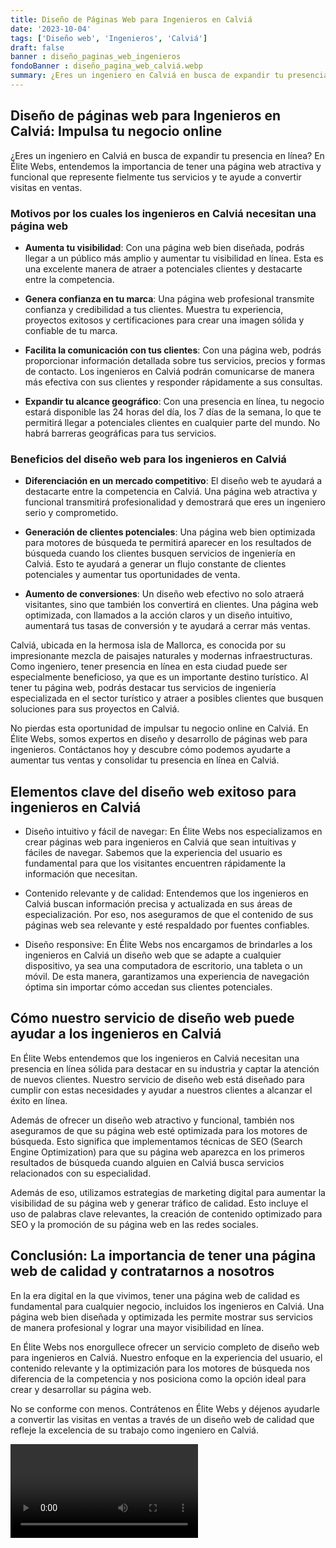 ```yaml
---
title: Diseño de Páginas Web para Ingenieros en Calviá
date: '2023-10-04'
tags: ['Diseño web', 'Ingenieros', 'Calviá']
draft: false
banner : diseño_paginas_web_ingenieros
fondoBanner : diseño_pagina_web_calviá.webp
summary: ¿Eres un ingeniero en Calviá en busca de expandir tu presencia en línea? En Élite Webs, entendemos la importancia de tener una página web atractiva y funcional que represente fielmente tus servicios y te ayude a convertir visitas en ventas.
---
```


## Diseño de páginas web para Ingenieros en Calviá: Impulsa tu negocio online

¿Eres un ingeniero en Calviá en busca de expandir tu presencia en línea? En Élite Webs, entendemos la importancia de tener una página web atractiva y funcional que represente fielmente tus servicios y te ayude a convertir visitas en ventas.

### Motivos por los cuales los ingenieros en Calviá necesitan una página web

- **Aumenta tu visibilidad**: Con una página web bien diseñada, podrás llegar a un público más amplio y aumentar tu visibilidad en línea. Esta es una excelente manera de atraer a potenciales clientes y destacarte entre la competencia.

- **Genera confianza en tu marca**: Una página web profesional transmite confianza y credibilidad a tus clientes. Muestra tu experiencia, proyectos exitosos y certificaciones para crear una imagen sólida y confiable de tu marca.

- **Facilita la comunicación con tus clientes**: Con una página web, podrás proporcionar información detallada sobre tus servicios, precios y formas de contacto. Los ingenieros en Calviá podrán comunicarse de manera más efectiva con sus clientes y responder rápidamente a sus consultas.

- **Expandir tu alcance geográfico**: Con una presencia en línea, tu negocio estará disponible las 24 horas del día, los 7 días de la semana, lo que te permitirá llegar a potenciales clientes en cualquier parte del mundo. No habrá barreras geográficas para tus servicios.

### Beneficios del diseño web para los ingenieros en Calviá

- **Diferenciación en un mercado competitivo**: El diseño web te ayudará a destacarte entre la competencia en Calviá. Una página web atractiva y funcional transmitirá profesionalidad y demostrará que eres un ingeniero serio y comprometido.

- **Generación de clientes potenciales**: Una página web bien optimizada para motores de búsqueda te permitirá aparecer en los resultados de búsqueda cuando los clientes busquen servicios de ingeniería en Calviá. Esto te ayudará a generar un flujo constante de clientes potenciales y aumentar tus oportunidades de venta.

- **Aumento de conversiones**: Un diseño web efectivo no solo atraerá visitantes, sino que también los convertirá en clientes. Una página web optimizada, con llamados a la acción claros y un diseño intuitivo, aumentará tus tasas de conversión y te ayudará a cerrar más ventas.

Calviá, ubicada en la hermosa isla de Mallorca, es conocida por su impresionante mezcla de paisajes naturales y modernas infraestructuras. Como ingeniero, tener presencia en línea en esta ciudad puede ser especialmente beneficioso, ya que es un importante destino turístico. Al tener tu página web, podrás destacar tus servicios de ingeniería especializada en el sector turístico y atraer a posibles clientes que busquen soluciones para sus proyectos en Calviá.

No pierdas esta oportunidad de impulsar tu negocio online en Calviá. En Élite Webs, somos expertos en diseño y desarrollo de páginas web para ingenieros. Contáctanos hoy y descubre cómo podemos ayudarte a aumentar tus ventas y consolidar tu presencia en línea en Calviá.

<GifSeo />

<Cta />

## Elementos clave del diseño web exitoso para ingenieros en Calviá

- Diseño intuitivo y fácil de navegar: En Élite Webs nos especializamos en crear páginas web para ingenieros en Calviá que sean intuitivas y fáciles de navegar. Sabemos que la experiencia del usuario es fundamental para que los visitantes encuentren rápidamente la información que necesitan.

- Contenido relevante y de calidad: Entendemos que los ingenieros en Calviá buscan información precisa y actualizada en sus áreas de especialización. Por eso, nos aseguramos de que el contenido de sus páginas web sea relevante y esté respaldado por fuentes confiables.

- Diseño responsive: En Élite Webs nos encargamos de brindarles a los ingenieros en Calviá un diseño web que se adapte a cualquier dispositivo, ya sea una computadora de escritorio, una tableta o un móvil. De esta manera, garantizamos una experiencia de navegación óptima sin importar cómo accedan sus clientes potenciales.

## Cómo nuestro servicio de diseño web puede ayudar a los ingenieros en Calviá

En Élite Webs entendemos que los ingenieros en Calviá necesitan una presencia en línea sólida para destacar en su industria y captar la atención de nuevos clientes. Nuestro servicio de diseño web está diseñado para cumplir con estas necesidades y ayudar a nuestros clientes a alcanzar el éxito en línea.

Además de ofrecer un diseño web atractivo y funcional, también nos aseguramos de que su página web esté optimizada para los motores de búsqueda. Esto significa que implementamos técnicas de SEO (Search Engine Optimization) para que su página web aparezca en los primeros resultados de búsqueda cuando alguien en Calviá busca servicios relacionados con su especialidad.

Además de eso, utilizamos estrategias de marketing digital para aumentar la visibilidad de su página web y generar tráfico de calidad. Esto incluye el uso de palabras clave relevantes, la creación de contenido optimizado para SEO y la promoción de su página web en las redes sociales.

## Conclusión: La importancia de tener una página web de calidad y contratarnos a nosotros

En la era digital en la que vivimos, tener una página web de calidad es fundamental para cualquier negocio, incluidos los ingenieros en Calviá. Una página web bien diseñada y optimizada les permite mostrar sus servicios de manera profesional y lograr una mayor visibilidad en línea.

En Élite Webs nos enorgullece ofrecer un servicio completo de diseño web para ingenieros en Calviá. Nuestro enfoque en la experiencia del usuario, el contenido relevante y la optimización para los motores de búsqueda nos diferencia de la competencia y nos posiciona como la opción ideal para crear y desarrollar su página web.

No se conforme con menos. Contrátenos en Élite Webs y déjenos ayudarle a convertir las visitas en ventas a través de un diseño web de calidad que refleje la excelencia de su trabajo como ingeniero en Calviá.

<Video />

<CtaBot job='Ingenieros' city='Calviá'/>

<Gmaps query='Calviá+españa+maps' />
